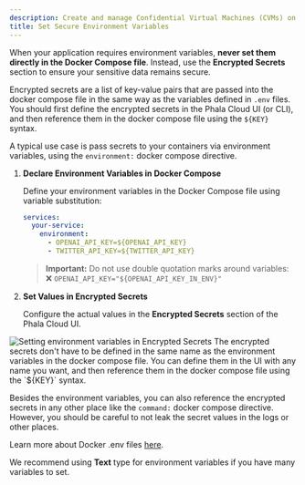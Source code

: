 ```yaml
---
description: Create and manage Confidential Virtual Machines (CVMs) on Phala Cloud.
title: Set Secure Environment Variables
---
```


When your application requires environment variables, **never set them directly in the Docker Compose file**. Instead, use the **Encrypted Secrets** section to ensure your sensitive data remains secure.

Encrypted secrets are a list of key-value pairs that are passed into the docker compose file in the
same way as the variables defined in `.env` files. You should first define the encrypted secrets in
the Phala Cloud UI (or CLI), and then reference them in the docker compose file using the `${KEY}`
syntax.

A typical use case is pass secrets to your containers via environment variables, using the
`environment:` docker compose directive.

1.  **Declare Environment Variables in Docker Compose**

    Define your environment variables in the Docker Compose file using variable substitution:

    ```yaml
    services:
      your-service:
        environment:
          - OPENAI_API_KEY=${OPENAI_API_KEY}
          - TWITTER_API_KEY=${TWITTER_API_KEY}
    ```

    > **Important:** Do not use double quotation marks around variables:\
    > ❌ `OPENAI_API_KEY="${OPENAI_API_KEY_IN_ENV}"`
2.  **Set Values in Encrypted Secrets**

    Configure the actual values in the **Encrypted Secrets** section of the Phala Cloud UI.

<Frame caption="Encrypted Secrets configuration interface">
    <img src="/images/cloud-set-env.png" alt="Setting environment variables in Encrypted Secrets" />
</Frame>

<Note>
The encrypted secrets don't have to be defined in the same name as the environment variables in the
docker compose file. You can define them in the UI with any name you want, and then reference them
in the docker compose file using the `${KEY}` syntax.

Besides the environment variables, you can also reference the encrypted secrets in any other place
like the `command:` docker compose directive. However, you should be careful to not leak the secret
values in the logs or other places.

Learn more about Docker .env files [here](https://docs.docker.com/compose/how-tos/environment-variables/set-environment-variables/).
</Note>

We recommend using **Text** type for environment variables if you have many variables to set.
